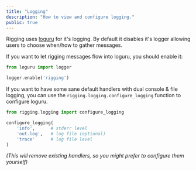 ```yaml
---
title: "Logging"
description: "How to view and configure logging."
public: true
---
```


Rigging uses [loguru](https://loguru.readthedocs.io/) for it's logging. By default it disables it's logger allowing users to choose when/how to gather messages.

If you want to let rigging messages flow into loguru, you should enable it:

```python
from loguru import logger

logger.enable('rigging')
```

If you want to have some sane default handlers with dual console & file logging, you can use the `rigging.logging.configure_logging` function to configure loguru. 

```python
from rigging.logging import configure_logging

configure_logging(
    'info',      # stderr level
    'out.log',   # log file (optional)
    'trace'      # log file level
)
```
*(This will remove existing handlers, so you might prefer to configure them yourself)*
